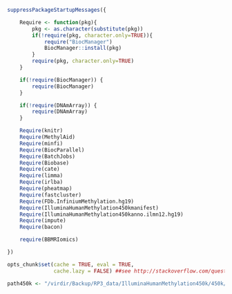 
```r

suppressPackageStartupMessages({

    Require <- function(pkg){
        pkg <- as.character(substitute(pkg))
        if(!require(pkg, character.only=TRUE)){
            require("BiocManager")
            BiocManager::install(pkg)
        }
        require(pkg, character.only=TRUE)
    }

    if(!require(BiocManager)) {
        require(BiocManager)
    }

    if(!require(DNAmArray)) {
        require(DNAmArray)
    }

    Require(knitr)
    Require(MethylAid)
    Require(minfi)
    Require(BiocParallel)
    Require(BatchJobs)
    Require(Biobase) 
    Require(cate)
    Require(limma)
    Require(irlba)
    Require(pheatmap)
    Require(fastcluster)
    Require(FDb.InfiniumMethylation.hg19)
    Require(IlluminaHumanMethylation450kmanifest)
    Require(IlluminaHumanMethylation450kanno.ilmn12.hg19)
    Require(impute)
    Require(bacon)

    require(BBMRIomics)

})

opts_chunk$set(cache = TRUE, eval = TRUE,
               cache.lazy = FALSE) ##see http://stackoverflow.com/questions/39417003/long-vectors-not-supported-yet-error-in-rmd-but-not-in-r-script

path450k <- "/virdir/Backup/RP3_data/IlluminaHumanMethylation450k/450k/LLS"

```
